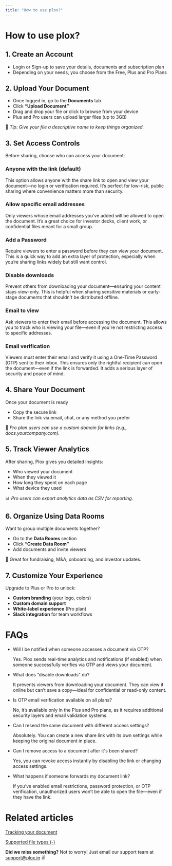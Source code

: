 ```yaml
---
title: "How to use plox?"
---
```


# How to use plox?

## 1. Create an Account

- Login or Sign-up to save your details, documents and subscription plan
- Depending on your needs, you choose from the Free, Plus and Pro Plans

## **2. Upload Your Document**

- Once logged in, go to the **Documents** tab.
- Click **“Upload Document”**
- Drag and drop your file or click to browse from your device
- Plus and Pro users can upload larger files (up to 3GB)

📌 _Tip: Give your file a descriptive name to keep things organized._

## 3. **Set Access Controls**

Before sharing, choose who can access your document:

### **Anyone with the link** (default)

This option allows anyone with the share link to open and view your document—no login or verification required. It’s perfect for low-risk, public sharing where convenience matters more than security.

### Allow specific email addresses

Only viewers whose email addresses you’ve added will be allowed to open the document. It’s a great choice for investor decks, client work, or confidential files meant for a small group.

### Add a Password

Require viewers to enter a password before they can view your document. This is a quick way to add an extra layer of protection, especially when you’re sharing links widely but still want control.

### Disable downloads

Prevent others from downloading your document—ensuring your content stays view-only. This is helpful when sharing sensitive materials or early-stage documents that shouldn't be distributed offline.

### Email to view

Ask viewers to enter their email before accessing the document. This allows you to track who is viewing your file—even if you're not restricting access to specific addresses.

### Email verification

Viewers must enter their email and verify it using a One-Time Password (OTP) sent to their inbox. This ensures only the rightful recipient can open the document—even if the link is forwarded. It adds a serious layer of security and peace of mind.

## 4. **Share Your Document**

Once your document is ready

- Copy the secure link
- Share the link via email, chat, or any method you prefer

📌 _Pro plan users can use a custom domain for links (e.g., docs.yourcompany.com)._

## 5. **Track Viewer Analytics**

After sharing, Plox gives you detailed insights:

- Who viewed your document
- When they viewed it
- How long they spent on each page
- What device they used

📊 _Pro users can export analytics data as CSV for reporting._

## 6. **Organize Using Data Rooms**

Want to group multiple documents together?

- Go to the **Data Rooms** section
- Click **“Create Data Room”**
- Add documents and invite viewers

📁 Great for fundraising, M&A, onboarding, and investor updates.

## 7. **Customize Your Experience**

Upgrade to Plus or Pro to unlock:

- **Custom branding** (your logo, colors)
- **Custom domain support**
- **White-label experience** (Pro plan)
- **Slack integration** for team workflows

# FAQs

- Will I be notified when someone accesses a document via OTP?

  Yes. Plox sends real-time analytics and notifications (if enabled) when someone successfully verifies via OTP and views your document.
- What does “disable downloads” do?

  It prevents viewers from downloading your document. They can view it online but can’t save a copy—ideal for confidential or read-only content.
- Is OTP email verification available on all plans?

  No, it’s available only in the Plus and Pro plans, as it requires additional security layers and email validation systems.
- Can I resend the same document with different access settings?

  Absolutely. You can create a new share link with its own settings while keeping the original document in place.
- Can I remove access to a document after it's been shared?

  Yes, you can revoke access instantly by disabling the link or changing access settings.
- What happens if someone forwards my document link?

  If you’ve enabled email restrictions, password protection, or OTP verification, unauthorized users won’t be able to open the file—even if they have the link.

# Related articles

[Tracking your document](https://help.plox.in/getting-started/tracking-your-document)

[Supported file types (-)](https://help.plox.in/getting-started/supported-file-types)

**Did we miss something?** Not to worry! Just email our support team at [support@plox.in](mailto:support@plox.in) ✌️